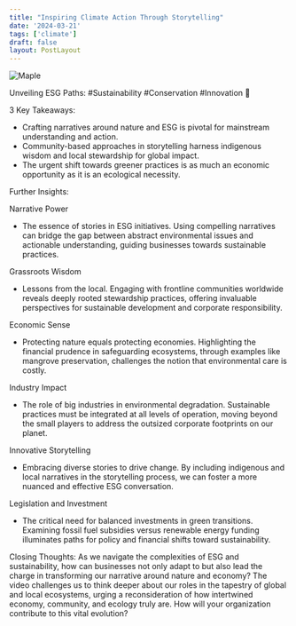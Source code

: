 ```yaml
---
title: "Inspiring Climate Action Through Storytelling"
date: '2024-03-21'
tags: ['climate']
draft: false
layout: PostLayout
---
```


<div className="flex justify-center">
<div className="my-1 w-full px-2 xl:my-1 xl:w-1/2 xl:px-2">
    <img src="https://img.youtube.com/vi/9nDN3zHsgm8/0.jpg" alt="Maple" className="mx-auto h-58 w-auto" />
</div>
</div>

Unveiling ESG Paths: #Sustainability #Conservation #Innovation 🌱

3 Key Takeaways:
- Crafting narratives around nature and ESG is pivotal for mainstream understanding and action.
- Community-based approaches in storytelling harness indigenous wisdom and local stewardship for global impact.
- The urgent shift towards greener practices is as much an economic opportunity as it is an ecological necessity.

Further Insights:

Narrative Power
- The essence of stories in ESG initiatives. Using compelling narratives can bridge the gap between abstract environmental issues and actionable understanding, guiding businesses towards sustainable practices.

Grassroots Wisdom
- Lessons from the local. Engaging with frontline communities worldwide reveals deeply rooted stewardship practices, offering invaluable perspectives for sustainable development and corporate responsibility.

Economic Sense
- Protecting nature equals protecting economies. Highlighting the financial prudence in safeguarding ecosystems, through examples like mangrove preservation, challenges the notion that environmental care is costly.

Industry Impact
- The role of big industries in environmental degradation. Sustainable practices must be integrated at all levels of operation, moving beyond the small players to address the outsized corporate footprints on our planet.

Innovative Storytelling
- Embracing diverse stories to drive change. By including indigenous and local narratives in the storytelling process, we can foster a more nuanced and effective ESG conversation.

Legislation and Investment
- The critical need for balanced investments in green transitions. Examining fossil fuel subsidies versus renewable energy funding illuminates paths for policy and financial shifts toward sustainability.

Closing Thoughts:
As we navigate the complexities of ESG and sustainability, how can businesses not only adapt to but also lead the charge in transforming our narrative around nature and economy? The video challenges us to think deeper about our roles in the tapestry of global and local ecosystems, urging a reconsideration of how intertwined economy, community, and ecology truly are. How will your organization contribute to this vital evolution?
